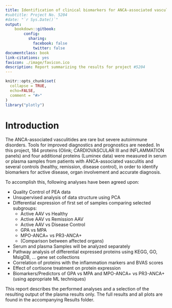 ```yaml
---
title: Identification of clinical biomarkers for ANCA-associated vasculitis (#5204)
#subtitle: Project No. 5204
#date: "`r Sys.Date()`"
output: 
    bookdown::gitbook:
        config:
          sharing:
            facebook: false
            twitter: false
documentclass: book
link-citations: yes
favicon: ./image/favicon.ico
description: Report summarizing the results for project #5204
---
```


```r
knitr::opts_chunk$set(
  collapse = TRUE,
  echo=FALSE,
  comment = "#>"
)
library("plotly")
```

# Introduction

The ANCA-associated vasculitides are rare but severe autoimmune disorders.
Tools for improved diagnostics and prognostics are needed. In this project, 184
proteins (Olink; CARDIOVASCULAR III and INFLAMMATION panels) and four
additional proteins (Luminex data) were measured in serum or plasma samples
from patients with ANCA-associated vasculitis and several controls (healthy,
remission, disease control), in order to identify biomarkers for active
disease, organ involvement and accurate diagnosis.

To accomplish this, following analyses have been agreed upon:

* Quality Control of PEA data
* Unsupervised analysis of data structure using PCA
* Differential expression of first set of samples comparing selected subgroups:
  - Active AAV vs Healthy
  - Active AAV vs Remission AAV
  - Active AAV vs Disease Control
  - GPA vs MPA
  - MPO-ANCA+ vs PR3-ANCA+
  - (Comparison between affected organs)
* Serum and plasma Samples will be analyzed separately
* Pathway analysis of differential expressed proteins using KEGG, GO, MsigDB, ... gene set collections
* Correlation of proteins with the inflammation markers and BVAS scores
* Effect of cortisone treatment on protein expression
* Biomarkers/Predictors of GPA vs MPA and MPO-ANCA+ vs PR3-ANCA+ (using appropriate ML techniques)

:::note
This report describes the performed analyses and a selection of the resulting
output of the plasma results only. The full results and all plots are found in
the accompanying Results folder.
:::
